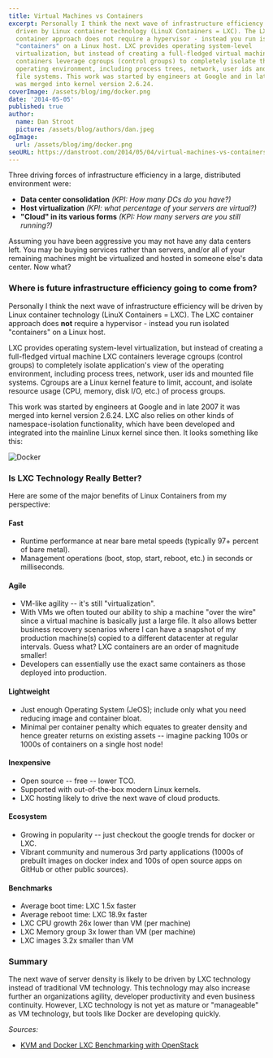 ```yaml
---
title: Virtual Machines vs Containers
excerpt: Personally I think the next wave of infrastructure efficiency will be
  driven by Linux container technology (LinuX Containers = LXC). The LXC
  container approach does not require a hypervisor - instead you run isolated
  "containers" on a Linux host. LXC provides operating system-level
  virtualization, but instead of creating a full-fledged virtual machine LXC
  containers leverage cgroups (control groups) to completely isolate the
  operating environment, including process trees, network, user ids and mounted
  file systems. This work was started by engineers at Google and in late 2007 it
  was merged into kernel version 2.6.24.
coverImage: /assets/blog/img/docker.png
date: '2014-05-05'
published: true
author:
  name: Dan Stroot
  picture: /assets/blog/authors/dan.jpeg
ogImage:
  url: /assets/blog/img/docker.png
seoURL: https://danstroot.com/2014/05/04/virtual-machines-vs-containers/
---
```


Three driving forces of infrastructure efficiency in a large, distributed environment were:

- **Data center consolidation** _(KPI: How many DCs do you have?)_
- **Host virtualization** _(KPI: what percentage of your servers are virtual?)_
- **"Cloud" in its various forms** _(KPI: How many servers are you still running?)_

Assuming you have been aggressive you may not have any data centers left. You may be buying services rather than servers, and/or all of your remaining machines might be virtualized and hosted in someone else's data center. Now what?

### Where is future infrastructure efficiency going to come from?

Personally I think the next wave of infrastructure efficiency will be driven by Linux container technology (LinuX Containers = LXC). The LXC container approach does **not** require a hypervisor - instead you run isolated "containers" on a Linux host.

LXC provides operating system-level virtualization, but instead of creating a full-fledged virtual machine LXC containers leverage cgroups (control groups) to completely isolate application's view of the operating environment, including process trees, network, user ids and mounted file systems. Cgroups are a Linux kernel feature to limit, account, and isolate resource usage (CPU, memory, disk I/O, etc.) of process groups.

This work was started by engineers at Google and in late 2007 it was merged into kernel version 2.6.24. LXC also relies on other kinds of namespace-isolation functionality, which have been developed and integrated into the mainline Linux kernel since then. It looks something like this:

![Docker](https://danstroot.imgix.net/assets/blog/img/dockervsvm.png)

### Is LXC Technology Really Better?

Here are some of the major benefits of Linux Containers from my perspective:

#### Fast

- Runtime performance at near bare metal speeds (typically 97+ percent of bare metal).
- Management operations (boot, stop, start, reboot, etc.) in seconds or milliseconds.

#### Agile

- VM-like agility -- it's still "virtualization".
- With VMs we often touted our ability to ship a machine "over the wire" since a virtual machine is basically just a large file. It also allows better business recovery scenarios where I can have a snapshot of my production machine(s) copied to a different datacenter at regular intervals. Guess what? LXC containers are an order of magnitude smaller!
- Developers can essentially use the exact same containers as those deployed into production.

#### Lightweight

- Just enough Operating System (JeOS); include only what you need reducing image and container bloat.
- Minimal per container penalty which equates to greater density and hence greater returns on existing assets -- imagine packing 100s or 1000s of containers on a single host node!

#### Inexpensive

- Open source -- free -- lower TCO.
- Supported with out-of-the-box modern Linux kernels.
- LXC hosting likely to drive the next wave of cloud products.

#### Ecosystem

- Growing in popularity -- just checkout the google trends for docker or LXC.
- Vibrant community and numerous 3rd party applications (1000s of prebuilt images on docker index and 100s of open source apps on GitHub or other public sources).

#### Benchmarks

- Average boot time: LXC 1.5x faster
- Average reboot time: LXC 18.9x faster
- LXC CPU growth 26x lower than VM (per machine)
- LXC Memory group 3x lower than VM (per machine)
- LXC images 3.2x smaller than VM

### Summary

The next wave of server density is likely to be driven by LXC technology instead of traditional VM technology. This technology may also increase further an organizations agility, developer productivity and even business continuity. However, LXC technology is not yet as mature or "manageable" as VM technology, but tools like Docker are developing quickly.

_Sources:_

- [KVM and Docker LXC Benchmarking with OpenStack](http://bodenr.blogspot.com/2014/05/kvm-and-docker-lxc-benchmarking-with.html)
